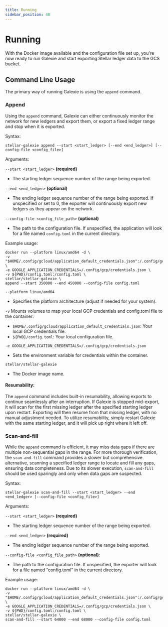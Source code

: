 ```yaml
---
title: Running
sidebar_position: 40
---
```


# Running

With the Docker image available and the configuration file set up, you're now ready to run Galexie and start exporting Stellar ledger data to the GCS bucket.

## Command Line Usage

The primary way of running Galexie is using the `append` command.

### Append

Using the `append` command, Galexie can either continuously monitor the network for new ledgers and export them, or export a fixed ledger range and stop when it is exported.

Syntax:

```shell
stellar-galexie append --start <start_ledger> [--end <end_ledger>] [--config-file <config_file>]
```

Arguments:

`--start <start_ledger>` **(required)**

- The starting ledger sequence number of the range being exported.

`--end <end_ledger>` **(optional)**

- The ending ledger sequence number of the range being exported. If unspecified or set to 0, the exporter will continuously export new ledgers as they appear on the network.

`--config-file <config_file_path>` **(optional)**

- The path to the configuration file. If unspecified, the application will look for a file named `config.toml` in the current directory.

Example usage:

```shell
docker run --platform linux/amd64 -d \
-v "$HOME/.config/gcloud/application_default_credentials.json":/.config/gcp/credentials.json:ro \
-e GOOGLE_APPLICATION_CREDENTIALS=/.config/gcp/credentials.json \
-v ${PWD}/config.toml:/config.toml \
stellar/stellar-galexie \
append --start 350000 --end 450000 --config-file config.toml
```

`--platform linux/amd64`

- Specifies the platform architecture (adjust if needed for your system).

`-v` Mounts volumes to map your local GCP credentials and config.toml file to the container:

- `$HOME/.config/gcloud/application_default_credentials.json`: Your local GCP credentials file.
- `${PWD}/config.toml`: Your local configuration file.

`-e GOOGLE_APPLICATION_CREDENTIALS=/.config/gcp/credentials.json`

- Sets the environment variable for credentials within the container.

`stellar/stellar-galexie`

- The Docker image name.

#### Resumability:

The `append` command includes built-in resumability, allowing exports to continue seamlessly after an interruption. If Galexie is stopped mid-export, it will scan for the first missing ledger after the specified starting ledger upon restart. Exporting will then resume from that missing ledger, with no manual adjustment needed. To utilize resumability, simply restart Galexie with the same starting ledger, and it will pick up right where it left off.

### Scan-and-fill

While the `append` command is efficient, it may miss data gaps if there are multiple non-sequential gaps in the range. For more thorough verification, the `scan-and-fill` command provides a slower but comprehensive alternative, scanning a specified ledger range to locate and fill any gaps, ensuring data completeness. Due to its slower execution, `scan-and-fill` should be used sparingly and only when data gaps are suspected.

Syntax:

```shell
stellar-galexie scan-and-fill --start <start_ledger> --end <end_ledger> [--config-file <config_file>]
```

Arguments:

`--start <start_ledger>` **(required)**

- The starting ledger sequence number of the range being exported.

`--end <end_ledger>` **(required)**

- The ending ledger sequence number of the range being exported.

`--config-file <config_file_path>` **(optional)**:

- The path to the configuration file. If unspecified, the exporter will look for a file named “config.toml” in the current directory.

Example usage:

```shell
docker run --platform linux/amd64 -d \
-v "$HOME/.config/gcloud/application_default_credentials.json":/.config/gcp/credentials.json:ro \
-e GOOGLE_APPLICATION_CREDENTIALS=/.config/gcp/credentials.json \
-v ${PWD}/config.toml:/config.toml \
stellar/stellar-galexie \
scan-and-fill --start 64000 --end 68000 --config-file config.toml
```
